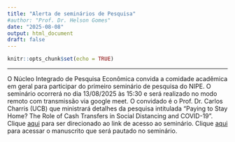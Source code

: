 ```yaml
---
title: "Alerta de seminários de Pesquisa"
#author: "Prof. Dr. Helson Gomes"
date: "2025-08-08"
output: html_document
draft: false
---
```


```r
knitr::opts_chunk$set(echo = TRUE)
```
<hr>

O Núcleo Integrado de Pesquisa Econômica convida a comidade acadêmica em geral para participar do primeiro seminário de pesquisa do NIPE. O seminário ocorrerá no dia 13/08/2025 às 15:30 e será realizado no modo remoto com transmissão via google meet. O convidado é o Prof. Dr. Carlos Charris (UCB) que ministrará detalhes da pesquisa intitulada "Paying to Stay Home? The Role of Cash Transfers in Social Distancing and COVID-19". Clique [aqui](https://meet.google.com/vsm-gibs-dtz) para ser direcionado ao link de acesso ao seminário. Clique [aqui](https://drive.google.com/file/d/1QYsZnS6HgzUyIJsMhAp_H6SycmCht-Ok/view?usp=sharing) para acessar o manuscrito que será pautado no seminário.

</hr>